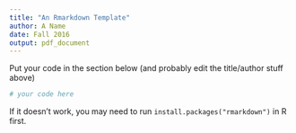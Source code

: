 ```yaml
---
title: "An Rmarkdown Template"
author: A Name
date: Fall 2016
output: pdf_document
---
```


Put your code in the section below (and probably edit the title/author stuff above)

```r
# your code here
```

If it doesn't work, you may need to run `install.packages("rmarkdown")` in R first.